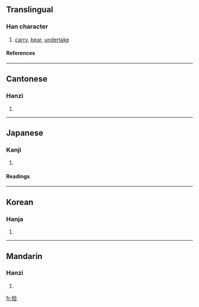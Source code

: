 {{see|擔}}

==Translingual==
===Han character===
{{Han char|rn=64|rad=手|as=05|sn=8|four=|canj=手日一 (QAM)}}
# [[carry]], [[bear]], [[undertake]]
====References====
{{Han ref|kx=0424.190|dkj=11941|dj=0772.150|hdz=31851.040|uh=62C5|ud=25285}}
----
==Cantonese==
===Hanzi===
{{yue-hanzi|jyut=|y=daam1}}
# {{defn|Cantonese}}
----
==Japanese==
===Kanji===
{{ja-kanji|grade=6|rs=手05}}
# {{defn|Japanese}} 
====Readings====
{{ja-readings|on=[[たん]] (tan)|kun=[[になう]] (ninau), [[かつぐ]] (katsugu)}}
----
==Korean==
===Hanja===
{{ko-hanja|hangeul=단|eumhun=|rv=dan|mr=tan|y=tan}}
# {{defn|Korean}}
----
==Mandarin==
===Hanzi===
{{cmn-hanzi|tra=擔|pin=[[dàn]] (dan4)|wg=tan<sup>4</sup>}}
# {{defn|Mandarin}}

[[fr:担]]